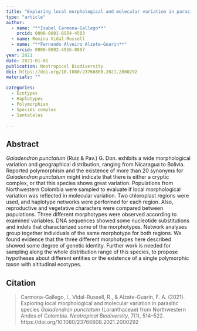 ```yaml
---
title: "Exploring local morphological and molecular variation in parasitic species <i>Gaiadendron punctatum</i> (Loranthaceae) from Northwestern Andes of Colombia"
type: "article"
author:
  - name: "**Isabel Carmona-Gallego**"
    orcid: 0000-0001-8954-4503
  - name: Romina Vidal-Russell
  - name: "**Fernando Alveiro Alzate-Guarin**"
    orcid: 0000-0002-4916-8897
year: 2021
date: 2021-01-01
publication: Neotropical Biodiversity
doi: https://doi.org/10.1080/23766808.2021.2000292
materials: ""

categories:
  - Ecotypes
  - Haplotypes
  - Polymorphism
  - Species complex
  - Santalales

---
```


## Abstract

*Gaiadendron punctatum* (Ruiz & Pav.) G. Don. exhibits a wide morphological variation and geographical distribution, ranging from Nicaragua to Bolivia. Reported polymorphism and the existence of more than 20 synonyms for *Gaiadendron punctatum* might indicate that there is either a cryptic complex, or that this species shows great variation. Populations from Northwestern Colombia were sampled to evaluate if local morphological variation was reflected in molecular variation. Two chloroplast regions were used, and haplotype networks were performed for each region. Also, reproductive and vegetative characters were compared between populations. Three different morphotypes were observed according to examined variables. DNA sequences showed some nucleotide substitutions and indels that characterized some of the morphotypes. Network analyses group together individuals of the same morphotype for both regions. We found evidence that the three different morphotypes here described showed some degree of genetic identity. Further work is needed for sampling along the whole distribution range of this species, to propose hypotheses about different entities or the existence of a single polymorphic taxon with altitudinal ecotypes.

## Citation

> Carmona-Gallego, I., Vidal-Russell, R., & Alzate-Guarín, F. A. (2021). Exploring local morphological and molecular variation in parasitic species *Gaiadendron punctatum* (Loranthaceae) from Northwestern Andes of Colombia. *Neotropical Biodiversity*, 7(1), 514–522. https://doi.org/10.1080/23766808.2021.2000292